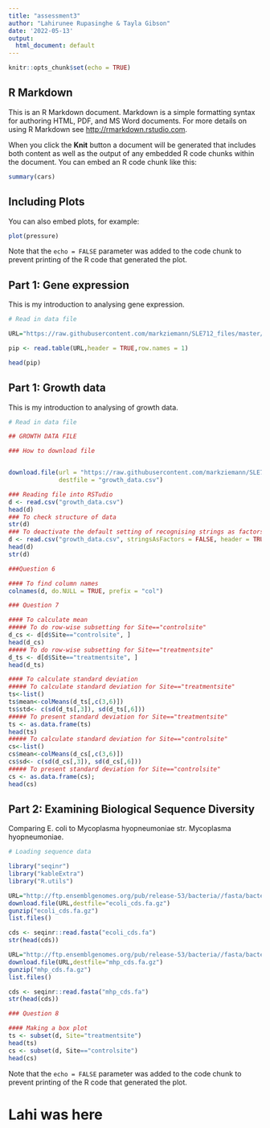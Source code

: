 ```yaml
---
title: "assessment3"
author: "Lahirunee Rupasinghe & Tayla Gibson"
date: '2022-05-13'
output:
  html_document: default
---
```


```r
knitr::opts_chunk$set(echo = TRUE)
```

## R Markdown

This is an R Markdown document. Markdown is a simple formatting syntax for authoring HTML, PDF, and MS Word documents. For more details on using R Markdown see <http://rmarkdown.rstudio.com>.

When you click the **Knit** button a document will be generated that includes both content as well as the output of any embedded R code chunks within the document. You can embed an R code chunk like this:

```r
summary(cars)
```

## Including Plots

You can also embed plots, for example:

```r
plot(pressure)
```

Note that the `echo = FALSE` parameter was added to the code chunk to prevent printing of the R code that generated the plot.


## Part 1: Gene expression

This is my introduction to analysing gene expression.

```r
# Read in data file

URL="https://raw.githubusercontent.com/markziemann/SLE712_files/master/assessment_task3/bioinfo_asst3_part1_files/gene_expression.tsv"

pip <- read.table(URL,header = TRUE,row.names = 1)

head(pip)
```


## Part 1: Growth data

This is my introduction to analysing of growth data.

```r
# Read in data file

## GROWTH DATA FILE

### How to download file


download.file(url = "https://raw.githubusercontent.com/markziemann/SLE712_files/master/assessment_task3/bioinfo_asst3_part1_files/growth_data.csv", 
              destfile = "growth_data.csv")

### Reading file into RSTudio
d <- read.csv("growth_data.csv")
head(d)
### To check structure of data 
str(d)
### To deactivate the default setting of recognising strings as factors and remove extra headings
d <- read.csv("growth_data.csv", stringsAsFactors = FALSE, header = TRUE)
head(d)
str(d)

###Question 6

#### To find column names
colnames(d, do.NULL = TRUE, prefix = "col")

### Question 7 

#### To calculate mean
##### To do row-wise subsetting for Site=="controlsite"
d_cs <- d[d$Site=="controlsite", ]
head(d_cs)
##### To do row-wise subsetting for Site=="treatmentsite"
d_ts <- d[d$Site=="treatmentsite", ]
head(d_ts)

#### To calculate standard deviation
##### To calculate standard deviation for Site=="treatmentsite" 
ts<-list()
ts$mean<-colMeans(d_ts[,c(3,6)])
ts$std<- c(sd(d_ts[,3]), sd(d_ts[,6]))
##### To present standard deviation for Site=="treatmentsite"  
ts <- as.data.frame(ts)
head(ts)
##### To calculate standard deviation for Site=="controlsite"
cs<-list()
cs$mean<-colMeans(d_cs[,c(3,6)])
cs$sd<- c(sd(d_cs[,3]), sd(d_cs[,6]))
##### To present standard deviation for Site=="controlsite" 
cs <- as.data.frame(cs);
head(cs)

```


## Part 2: Examining Biological Sequence Diversity

Comparing E. coli to Mycoplasma hyopneumoniae str. Mycoplasma hyopneumoniae.

```r
# Loading sequence data

library("seqinr")
library("kableExtra")
library("R.utils")

URL="http://ftp.ensemblgenomes.org/pub/release-53/bacteria//fasta/bacteria_0_collection/escherichia_coli_str_k_12_substr_mg1655_gca_000005845/cdna/Escherichia_coli_str_k_12_substr_mg1655_gca_000005845.ASM584v2.cdna.all.fa.gz"
download.file(URL,destfile="ecoli_cds.fa.gz")
gunzip("ecoli_cds.fa.gz")
list.files()

cds <- seqinr::read.fasta("ecoli_cds.fa")
str(head(cds))

URL="http://ftp.ensemblgenomes.org/pub/release-53/bacteria//fasta/bacteria_40_collection/mycoplasma_hyopneumoniae_gca_004768725/cdna/Mycoplasma_hyopneumoniae_gca_004768725.ASM476872v1.cdna.all.fa.gz"
download.file(URL,destfile="mhp_cds.fa.gz")
gunzip("mhp_cds.fa.gz")
list.files()

cds <- seqinr::read.fasta("mhp_cds.fa")
str(head(cds))

### Question 8

#### Making a box plot
ts <- subset(d, Site="treatmentsite")
head(ts)
cs <- subset(d, Site=="controlsite")
head(cs)
```


Note that the `echo = FALSE` parameter was added to the code chunk to prevent printing of the R code that generated the plot.

# Lahi was here

